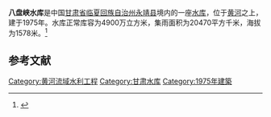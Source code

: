 {{Infobox Reservoir 
|name = 八盘峡水库
|nickname = 
|image = 
|image_caption = 
|map = 
|map_caption = 
|pushpin_map = 
|pushpin_map_caption = 
|code = 
|class = 
|location_of_reservoir = [[甘肃省|甘肃省]][[临夏回族自治州|临夏回族自治州]][[永靖县|永靖县]]
|location_of_dam = 
|inflow = 
|outflow = 
|catchment_area = 20470
|reservoir_area = 
|mean_depth = 
|maximum_depth = 
|flood_level = 
|normal_water_level = 
|dead_water_level = 
|water_quality = 
|island = 
|maximum_storage_capacity = 
|normal_storage_capacity = 4900万
|dead_storage_capacity = 
|type_of_dam = 
|elevation_of_dam = 
|height_of_dam = 
|length_of_dam = 
|width_of_dam = 
|installed_capacity = 
|irrigated_area =
|start = 
|complete = 1975年
|cost = 
|emigrate = 
|latd = 
|latm = 
|lats = 
|latNS = 
|longd = 
|longm = 
|longs = 
|longEW = 
|website = 
|footnotes = 
}}
'''八盘峡水库'''是中国[[甘肃省|甘肃省]][[临夏回族自治州|临夏回族自治州]][[永靖县|永靖县]]境内的一座[[水库|水库]]，位于[[黄河|黄河]]之上，建于1975年。水库正常库容为4900万立方米，集雨面积为20470平方千米，海拔为1578米。<ref>{{cite web|url=http://brim.ihb.ac.cn/12/CN/12.asp|title=中国大中型水库基本特征数据库|work=中国生物多样性信息系统内陆水体生物学分部|deadurl=yes|archiveurl=https://web.archive.org/web/20120402061833/http://brim.ihb.ac.cn/12/CN/12.asp|archivedate=2012-04-02|accessdate=2012-03-28}}</ref>
== 参考文献 ==
{{Reflist}}

{{甘肃小作品}}

[[Category:黄河流域水利工程|Category:黄河流域水利工程]]
[[Category:甘肃水库|Category:甘肃水库]]
[[Category:1975年建築|Category:1975年建築]]